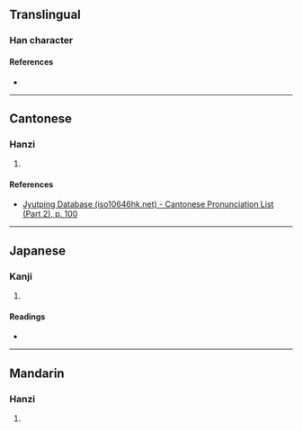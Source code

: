{{character info/new}}
==Translingual==

===Han character===
{{Han char|rn=46|rad=山|as=09|sn=12|four=26781|canj=UAMO|ids=⿰山是}}

====References====
* {{Han ref|kx=0315.350|dkj=08259|dj=0616.250|hdz=10785.180|uh=5D3C|ud=23868|bh=D8ED|bd=55533}}

----

==Cantonese==

===Hanzi===
{{yue-hanzi|jyut=[[si6]]|y=si6}}

# {{defn|lang=yue|sort=山09}}

====References====
* [http://www.iso10646hk.net/jp/document/download.jsp Jyutping Database (iso10646hk.net) - Cantonese Pronunciation List (Part 2), p. 100]

----

==Japanese==

===Kanji===
{{ja-kanji|grade=|rs=山09}}

# {{defn|lang=ja|sort=山09}}

====Readings====
* {{ja-readings|on=[[し]] (shi), [[てつ]] (tetsu)|kun=}}

----

==Mandarin==

===Hanzi===
{{cmn-hanzi|pin=[[shì]] ([[shi4]])|wg=shih<sup>4</sup>}}

# {{defn|lang=cmn|sort=山09}}
